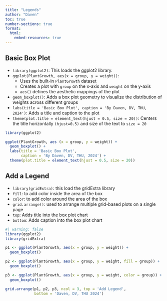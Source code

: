 ```yaml
---
title: "Legends"
author: "Daven"
toc: true
number-sections: true
format:
  html:
    embed-resources: true
---
```


## Basic Box Plot

- `library(ggplot2)`: This loads the ggplot2 library.
- `ggplot(PlantGrowth, aes(x = group, y = weight))`:
    - Uses the built-in `PlantGrowth` dataset
    - Creates a plot with `group` on the x-axis and `weight` on the y-axis
    - `aes()` defines the aesthetic mappings of the plot
- `geom_boxplot()`: Adds a box plot geometry to visualize the distribution of weights across different groups
- `labs(title = 'Basic Box Plot', caption = 'By Daven, DV, THU, 2024')`: Adds a title and caption to the plot  
- `theme(plot.title = element_text(hjust = 0.5, size = 20))`: Centers the title horizontally `(hjust=0.5)` and size of the text to `size = 20`

```r
library(ggplot2)

ggplot(PlantGrowth, aes (x = group, y = weight)) +
  geom_boxplot() +
  labs(title = 'Basic Box Plot',
       caption = 'By Daven, DV, THU, 2024') +
  theme(plot.title = element_text(hjust = 0.5, size = 20))
```

## Add a Legend

- `library(gridExtra)`: this load the gridExtra library
- `fill`: to add color inside the area of the box
- `color`: to add color around the area of the box
- `grid.arrange()`: used to arrange multiple grid-based plots on a single page
- `top`: Adds title into the box plot chart
- `bottom`: Adds caption into the box plot chart

```r
#| warning: false
library(ggplot2)
library(gridExtra)

p1 <- ggplot(PlantGrowth, aes(x = group, y = weight)) + 
  geom_boxplot()

p2 <- ggplot(PlantGrowth, aes(x = group, y = weight, fill = group)) + 
  geom_boxplot()

p3 <- ggplot(PlantGrowth, aes(x = group, y = weight, color = group)) + 
  geom_boxplot()

grid.arrange(p1, p2, p3, ncol = 3, top = 'Add Legend', 
             bottom = 'Daven, DV, THU 2024')
```

